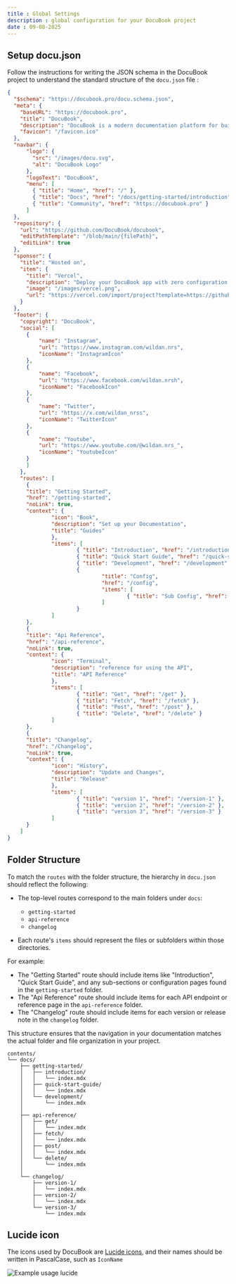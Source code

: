 ```yaml
---
title : Global Settings
description : global configuration for your DocuBook project
date : 09-08-2025
---
```


## Setup docu.json

Follow the instructions for writing the JSON schema in the DocuBook project to understand the standard structure of the `docu.json` file :

```json:docu.json
{
  "$schema": "https://docubook.pro/docu.schema.json",
  "meta": {
    "baseURL": "https://docubook.pro",
    "title": "DocuBook",
    "description": "DocuBook is a modern documentation platform for building, deploying, and managing your docs with ease.",
    "favicon": "/favicon.ico"
  },
  "navbar": {
      "logo": {
        "src": "/images/docu.svg",
        "alt": "DocuBook Logo"
      },
      "logoText": "DocuBook",
      "menu": [
        { "title": "Home", "href": "/" },
        { "title": "Docs", "href": "/docs/getting-started/introduction" },
        { "title": "Community", "href": "https://docubook.pro" }
      ]
  },
  "repository": {
    "url": "https://github.com/DocuBook/docubook",
    "editPathTemplate": "/blob/main/{filePath}",
    "editLink": true
  },
  "sponsor": {
    "title": "Hosted on",
    "item": {
      "title": "Vercel",
      "description": "Deploy your DocuBook app with zero configuration.",
      "image": "/images/vercel.png",
      "url": "https://vercel.com/import/project?template=https://github.com/DocuBook/docubook"
    }
  },
  "footer": {
    "copyright": "DocuBook",
    "social": [
      {
          "name": "Instagram",
          "url": "https://www.instagram.com/wildan.nrs",
          "iconName": "InstagramIcon"
      },
      {
          "name": "Facebook",
          "url": "https://www.facebook.com/wildan.nrsh",
          "iconName": "FacebookIcon"
      },
      {
          "name": "Twitter",
          "url": "https://x.com/wildan_nrss",
          "iconName": "TwitterIcon"
      },
      {
          "name": "Youtube",
          "url": "https://www.youtube.com/@wildan.nrs_",
          "iconName": "YoutubeIcon"
      }
      ]
    },
    "routes": [
      {
      "title": "Getting Started",
      "href": "/getting-started",
      "noLink": true,
      "context": {
              "icon": "Book",
              "description": "Set up your Documentation",
              "title": "Guides"
              },
              "items": [
                      { "title": "Introduction", "href": "/introduction" },
                      { "title": "Quick Start Guide", "href": "/quick-start-guide" },
                      { "title": "Development", "href": "/development" },
                      {
                              "title": "Config",
                              "href": "/config",
                              "items": [
                                      { "title": "Sub Config", "href": "/subconfig" }
                              ]
                      }
              ]
      },
      {
      "title": "Api Reference",
      "href": "/api-reference",
      "noLink": true,
      "context": {
              "icon": "Terminal",
              "description": "reference for using the API",
              "title": "API Reference"
              },
              "items": [
                      { "title": "Get", "href": "/get" },
                      { "title": "Fetch", "href": "/fetch" },
                      { "title": "Post", "href": "/post" },
                      { "title": "Delete", "href": "/delete" }
              ]
      },
      {
      "title": "Changelog",
      "href": "/Changelog",
      "noLink": true,
      "context": {
              "icon": "History",
              "description": "Update and Changes",
              "title": "Release"
              },
              "items": [
                      { "title": "version 1", "href": "/version-1" },
                      { "title": "version 2", "href": "/version-2" },
                      { "title": "version 3", "href": "/version-3" }
              ]
      }
    ]
}
```

## Folder Structure

To match the `routes` with the folder structure, the hierarchy in `docu.json` should reflect the following:

- The top-level routes correspond to the main folders under `docs`:
  - `getting-started`
  - `api-reference`
  - `changelog`

- Each route's `items` should represent the files or subfolders within those directories.

For example:
- The "Getting Started" route should include items like "Introduction", "Quick Start Guide", and any sub-sections or configuration pages found in the `getting-started` folder.
- The "Api Reference" route should include items for each API endpoint or reference page in the `api-reference` folder.
- The "Changelog" route should include items for each version or release note in the `changelog` folder.

This structure ensures that the navigation in your documentation matches the actual folder and file organization in your project.

```plaintext
contents/
└── docs/
    ├── getting-started/
    │   ├── introduction/
    │   │   └── index.mdx
    │   ├── quick-start-guide/
    │   │   └── index.mdx
    │   └── development/
    │       └── index.mdx
    │
    ├── api-reference/
    │   ├── get/
    │   │   └── index.mdx
    │   ├── fetch/
    │   │   └── index.mdx
    │   ├── post/
    │   │   └── index.mdx
    │   └── delete/
    │       └── index.mdx
    │
    └── changelog/
        ├── version-1/
        │   └── index.mdx
        ├── version-2/
        │   └── index.mdx
        └── version-3/
            └── index.mdx
```

## Lucide icon

The icons used by DocuBook are [Lucide icons](https://lucide.dev/icons), and their names should be written in PascalCase, such as `IconName`

![Example usage lucide](/images/lucide-example.png)
